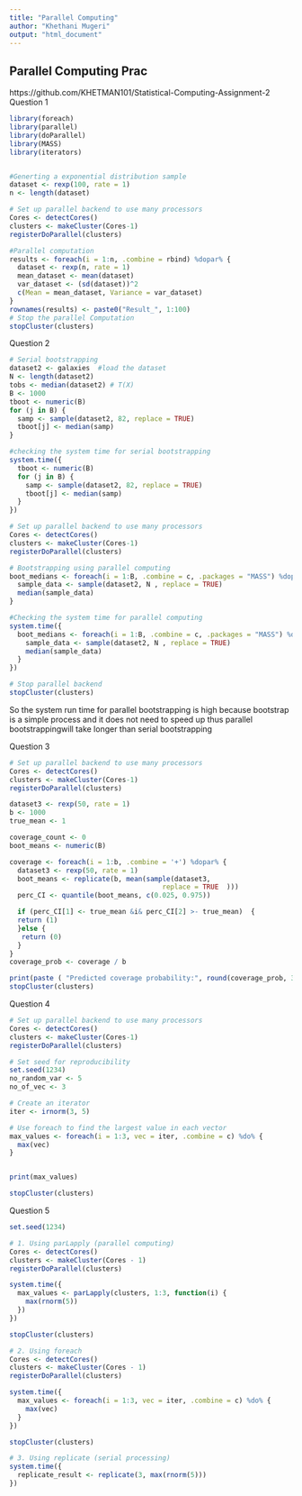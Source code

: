 ---
title: "Parallel Computing"
author: "Khethani Mugeri"
output: "html_document"
---

## Parallel Computing Prac
https://github.com/KHETMAN101/Statistical-Computing-Assignment-2
Question 1

```{r}
library(foreach)
library(parallel)
library(doParallel)
library(MASS)
library(iterators)


#Generting a exponential distribution sample
dataset <- rexp(100, rate = 1)
n <- length(dataset)

# Set up parallel backend to use many processors
Cores <- detectCores()
clusters <- makeCluster(Cores-1)
registerDoParallel(clusters)

#Parallel computation
results <- foreach(i = 1:n, .combine = rbind) %dopar% {
  dataset <- rexp(n, rate = 1)  
  mean_dataset <- mean(dataset)     
  var_dataset <- (sd(dataset))^2  
  c(Mean = mean_dataset, Variance = var_dataset) 
}
rownames(results) <- paste0("Result_", 1:100)
# Stop the parallel Computation
stopCluster(clusters)
```

Question 2

```{r}

# Serial bootstrapping
dataset2 <- galaxies  #load the dataset
N <- length(dataset2)
tobs <- median(dataset2) # T(X)
B <- 1000
tboot <- numeric(B)
for (j in B) {
  samp <- sample(dataset2, 82, replace = TRUE)
  tboot[j] <- median(samp)
}

#checking the system time for serial bootstrapping
system.time({
  tboot <- numeric(B)
  for (j in B) {
    samp <- sample(dataset2, 82, replace = TRUE)
    tboot[j] <- median(samp)
  }
})

# Set up parallel backend to use many processors
Cores <- detectCores()
clusters <- makeCluster(Cores-1)
registerDoParallel(clusters)

# Bootstrapping using parallel computing
boot_medians <- foreach(i = 1:B, .combine = c, .packages = "MASS") %dopar% {
  sample_data <- sample(dataset2, N , replace = TRUE)  
  median(sample_data)  
} 

#Checking the system time for parallel computing 
system.time({
  boot_medians <- foreach(i = 1:B, .combine = c, .packages = "MASS") %dopar% {
    sample_data <- sample(dataset2, N , replace = TRUE)  
    median(sample_data) 
  }
})

# Stop parallel backend
stopCluster(clusters)
```

So the system run time for parallel bootstrapping is high because bootstrap is a simple process and it does not need to speed up thus parallel bootstrappingwill take longer than serial bootstrapping

Question 3

```{r}

# Set up parallel backend to use many processors
Cores <- detectCores()
clusters <- makeCluster(Cores-1)
registerDoParallel(clusters)

dataset3 <- rexp(50, rate = 1)
b <- 1000
true_mean <- 1

coverage_count <- 0
boot_means <- numeric(B)

coverage <- foreach(i = 1:b, .combine = '+') %dopar% {
  dataset3 <- rexp(50, rate = 1)
  boot_means <- replicate(b, mean(sample(dataset3,
                                      replace = TRUE  )))
  perc_CI <- quantile(boot_means, c(0.025, 0.975))

  if (perc_CI[1] <- true_mean &i& perc_CI[2] >- true_mean)  {
  return (1)
  }else {
   return (0)
  }
}
coverage_prob <- coverage / b

print(paste ( "Predicted coverage probability:", round(coverage_prob, 3)))
stopCluster(clusters)
```

Question 4

```{r}

# Set up parallel backend to use many processors
Cores <- detectCores()
clusters <- makeCluster(Cores-1)
registerDoParallel(clusters)

# Set seed for reproducibility
set.seed(1234)
no_random_var <- 5
no_of_vec <- 3

# Create an iterator 
iter <- irnorm(3, 5)

# Use foreach to find the largest value in each vector
max_values <- foreach(i = 1:3, vec = iter, .combine = c) %do% {
  max(vec)  
}


print(max_values)

stopCluster(clusters)
```

Question 5

```{r}
set.seed(1234)

# 1. Using parLapply (parallel computing)
Cores <- detectCores()
clusters <- makeCluster(Cores - 1)
registerDoParallel(clusters)

system.time({
  max_values <- parLapply(clusters, 1:3, function(i) {
    max(rnorm(5))  
  })
})

stopCluster(clusters)

# 2. Using foreach 
Cores <- detectCores()
clusters <- makeCluster(Cores - 1)
registerDoParallel(clusters)

system.time({
  max_values <- foreach(i = 1:3, vec = iter, .combine = c) %do% {
    max(vec)  
  }
})

stopCluster(clusters)

# 3. Using replicate (serial processing)
system.time({
  replicate_result <- replicate(3, max(rnorm(5)))
})
```
